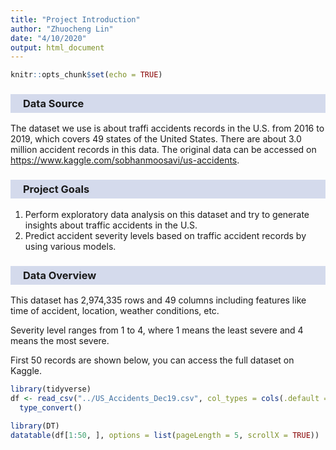 ```yaml
---
title: "Project Introduction"
author: "Zhuocheng Lin"
date: "4/10/2020"
output: html_document
---
```


<style>
h3 {
  background-color: #D4DAEC;
  text-indent: 20px;
  padding-top: 5px;
  padding-bottom: 5px;
}
</style>

```r
knitr::opts_chunk$set(echo = TRUE)
```

### Data Source

The dataset we use is about traffi accidents records in the U.S. from 2016 to 2019, which covers 49 states of the United States. There are about 3.0 million accident records in this data. The original data can be accessed on <https://www.kaggle.com/sobhanmoosavi/us-accidents>.

### Project Goals

1. Perform exploratory data analysis on this dataset and try to generate insights about traffic accidents in the U.S. 
2. Predict accident severity levels based on traffic accident records by using various models.

### Data Overview

This dataset has 2,974,335 rows and 49 columns including features like time of accident, location, weather conditions, etc. 

Severity level ranges from 1 to 4, where 1 means the least severe and 4 means the most severe.

First 50 records are shown below, you can access the full dataset on Kaggle.

```r
library(tidyverse)
df <- read_csv("../US_Accidents_Dec19.csv", col_types = cols(.default = col_character())) %>% 
  type_convert()
```

```r
library(DT)
datatable(df[1:50, ], options = list(pageLength = 5, scrollX = TRUE))
```
